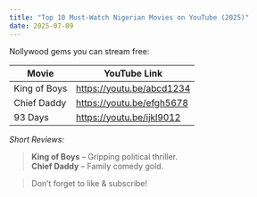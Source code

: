 ```yaml
---
title: "Top 10 Must-Watch Nigerian Movies on YouTube (2025)"
date: 2025-07-09
---
```


Nollywood gems you can stream free:

| Movie            | YouTube Link                                     |
|------------------|---------------------------------------------------|
| King of Boys      | https://youtu.be/abcd1234                         |
| Chief Daddy       | https://youtu.be/efgh5678                         |
| 93 Days           | https://youtu.be/ijkl9012                         |

_Short Reviews:_  
> **King of Boys** – Gripping political thriller.  
> **Chief Daddy** – Family comedy gold.  

> Don’t forget to like & subscribe!  
